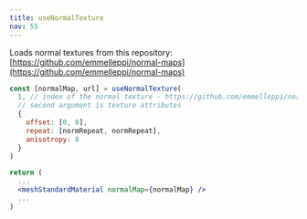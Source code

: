 ```yaml
---
title: useNormalTexture
nav: 55
---
```


Loads normal textures from this repository: [https://github.com/emmelleppi/normal-maps](https://github.com/emmelleppi/normal-maps)

```jsx
const [normalMap, url] = useNormalTexture(
  1, // index of the normal texture - https://github.com/emmelleppi/normal-maps/blob/master/normals.json
  // second argument is texture attributes
  {
    offset: [0, 0],
    repeat: [normRepeat, normRepeat],
    anisotropy: 8
  }
)

return (
  ...
  <meshStandardMaterial normalMap={normalMap} />
  ...
)

```

<StoryBook lib="drei" id="staging-usenormaltexture" />
